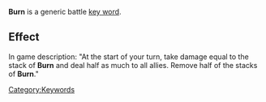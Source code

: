 '''Burn''' is a generic battle [[Key Words|key word]].

==Effect==
In game description: "At the start of your turn, take damage equal to the stack of '''Burn''' and deal half as much to all allies. Remove half of the stacks of '''Burn'''."

[[Category:Keywords]]